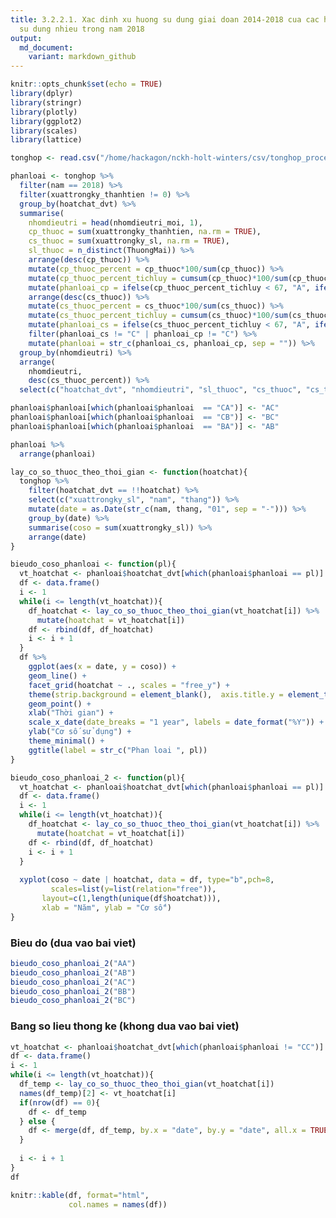 ```yaml
---
title: 3.2.2.1. Xac dinh xu huong su dung giai doan 2014-2018 cua cac hoat chat duoc
  su dung nhieu trong nam 2018
output:
  md_document:
    variant: markdown_github
---
```


```r
knitr::opts_chunk$set(echo = TRUE)
library(dplyr)
library(stringr)
library(plotly)
library(ggplot2)
library(scales)
library(lattice)
```

```r
tonghop <- read.csv("/home/hackagon/nckh-holt-winters/csv/tonghop_processed.csv", stringsAsFactors = FALSE)
```

```r
phanloai <- tonghop %>%
  filter(nam == 2018) %>%
  filter(xuattrongky_thanhtien != 0) %>%
  group_by(hoatchat_dvt) %>%
  summarise(
    nhomdieutri = head(nhomdieutri_moi, 1),
    cp_thuoc = sum(xuattrongky_thanhtien, na.rm = TRUE),
    cs_thuoc = sum(xuattrongky_sl, na.rm = TRUE),
    sl_thuoc = n_distinct(ThuongMai)) %>%
    arrange(desc(cp_thuoc)) %>%
    mutate(cp_thuoc_percent = cp_thuoc*100/sum(cp_thuoc)) %>%
    mutate(cp_thuoc_percent_tichluy = cumsum(cp_thuoc)*100/sum(cp_thuoc)) %>%
    mutate(phanloai_cp = ifelse(cp_thuoc_percent_tichluy < 67, "A", ifelse(cp_thuoc_percent_tichluy < 80, "B", "C"))) %>%
    arrange(desc(cs_thuoc)) %>%
    mutate(cs_thuoc_percent = cs_thuoc*100/sum(cs_thuoc)) %>%
    mutate(cs_thuoc_percent_tichluy = cumsum(cs_thuoc)*100/sum(cs_thuoc)) %>%
    mutate(phanloai_cs = ifelse(cs_thuoc_percent_tichluy < 67, "A", ifelse(cs_thuoc_percent_tichluy < 80, "B", "C"))) %>%
    filter(phanloai_cs != "C" | phanloai_cp != "C") %>%
    mutate(phanloai = str_c(phanloai_cs, phanloai_cp, sep = "")) %>%
  group_by(nhomdieutri) %>%
  arrange(
    nhomdieutri,
    desc(cs_thuoc_percent)) %>%
  select(c("hoatchat_dvt", "nhomdieutri", "sl_thuoc", "cs_thuoc", "cs_thuoc_percent", "cp_thuoc", "cp_thuoc_percent", "phanloai"))

phanloai$phanloai[which(phanloai$phanloai  == "CA")] <- "AC"
phanloai$phanloai[which(phanloai$phanloai  == "CB")] <- "BC"
phanloai$phanloai[which(phanloai$phanloai  == "BA")] <- "AB"

phanloai %>%
  arrange(phanloai)
```

```r
lay_co_so_thuoc_theo_thoi_gian <- function(hoatchat){
  tonghop %>%
    filter(hoatchat_dvt == !!hoatchat) %>%
    select(c("xuattrongky_sl", "nam", "thang")) %>%
    mutate(date = as.Date(str_c(nam, thang, "01", sep = "-"))) %>%
    group_by(date) %>%
    summarise(coso = sum(xuattrongky_sl)) %>%
    arrange(date)  
}

bieudo_coso_phanloai <- function(pl){
  vt_hoatchat <- phanloai$hoatchat_dvt[which(phanloai$phanloai == pl)]
  df <- data.frame()
  i <- 1
  while(i <= length(vt_hoatchat)){
    df_hoatchat <- lay_co_so_thuoc_theo_thoi_gian(vt_hoatchat[i]) %>%
      mutate(hoatchat = vt_hoatchat[i])
    df <- rbind(df, df_hoatchat)
    i <- i + 1
  }
  df %>%
    ggplot(aes(x = date, y = coso)) + 
    geom_line() + 
    facet_grid(hoatchat ~ ., scales = "free_y") + 
    theme(strip.background = element_blank(),  axis.title.y = element_text(angle=180, color='red')) +
    geom_point() +
    xlab("Thời gian") + 
    scale_x_date(date_breaks = "1 year", labels = date_format("%Y")) +
    ylab("Cơ số sử dụng") + 
    theme_minimal() +
    ggtitle(label = str_c("Phan loai ", pl))
}

bieudo_coso_phanloai_2 <- function(pl){
  vt_hoatchat <- phanloai$hoatchat_dvt[which(phanloai$phanloai == pl)]
  df <- data.frame()
  i <- 1
  while(i <= length(vt_hoatchat)){
    df_hoatchat <- lay_co_so_thuoc_theo_thoi_gian(vt_hoatchat[i]) %>%
      mutate(hoatchat = vt_hoatchat[i])
    df <- rbind(df, df_hoatchat)
    i <- i + 1
  }
  
  xyplot(coso ~ date | hoatchat, data = df, type="b",pch=8,
         scales=list(y=list(relation="free")),
       layout=c(1,length(unique(df$hoatchat))),
       xlab = "Năm", ylab = "Cơ số")
}
```

### Bieu do (dua vao bai viet)

```r
bieudo_coso_phanloai_2("AA")
bieudo_coso_phanloai_2("AB")
bieudo_coso_phanloai_2("AC")
bieudo_coso_phanloai_2("BB")
bieudo_coso_phanloai_2("BC")
```

### Bang so lieu thong ke (khong dua vao bai viet)

```r
vt_hoatchat <- phanloai$hoatchat_dvt[which(phanloai$phanloai != "CC")]
df <- data.frame()
i <- 1
while(i <= length(vt_hoatchat)){
  df_temp <- lay_co_so_thuoc_theo_thoi_gian(vt_hoatchat[i])
  names(df_temp)[2] <- vt_hoatchat[i]
  if(nrow(df) == 0){
    df <- df_temp 
  } else {
    df <- merge(df, df_temp, by.x = "date", by.y = "date", all.x = TRUE)
  }
  
  i <- i + 1
}
df
```

```r
knitr::kable(df, format="html", 
             col.names = names(df))
```
